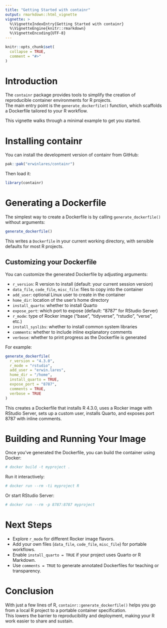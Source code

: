 ```yaml
---
title: "Getting Started with containr"
output: rmarkdown::html_vignette
vignette: >
  %\VignetteIndexEntry{Getting Started with containr}
  %\VignetteEngine{knitr::rmarkdown}
  %\VignetteEncoding{UTF-8}
---
```


```r
knitr::opts_chunk$set(
  collapse = TRUE,
  comment = "#>"
)
```

# Introduction

The `containr` package provides tools to simplify the creation of reproducible container environments for R projects.  
The main entry point is the `generate_dockerfile()` function, which scaffolds a Dockerfile tailored to your R workflow.

This vignette walks through a minimal example to get you started.

# Installing containr

You can install the development version of containr from GitHub:

```r

pak::pak("erwinlares/containr")

```

Then load it:

```r
library(containr)
```

# Generating a Dockerfile

The simplest way to create a Dockerfile is by calling `generate_dockerfile()` without arguments:

```r
generate_dockerfile()
```

This writes a `Dockerfile` in your current working directory, with sensible defaults for most R projects.

## Customizing your Dockerfile

You can customize the generated Dockerfile by adjusting arguments:

- `r_version`: R version to install (default: your current session version)
- `data_file`, `code_file`, `misc_file`: files to copy into the container
- `add_user`: optional Linux user to create in the container
- `home_dir`: location of the user’s home directory
- `install_quarto`: whether to install Quarto
- `expose_port`: which port to expose (default: "8787" for RStudio Server)
- `r_mode`: type of Rocker image ("base", "tidyverse", "rstudio", "verse", etc.)
- `install_syslibs`: whether to install common system libraries
- `comments`: whether to include inline explanatory comments
- `verbose`: whether to print progress as the Dockerfile is generated

For example:

```r
generate_dockerfile(
  r_version = "4.3.0",
  r_mode = "rstudio",
  add_user = "erwin.lares",
  home_dir = "/home",
  install_quarto = TRUE,
  expose_port = "8787",
  comments = TRUE,
  verbose = TRUE
)
```

This creates a Dockerfile that installs R 4.3.0, uses a Rocker image with RStudio Server, sets up a custom user, installs Quarto, and exposes port 8787 with inline comments.

# Building and Running Your Image

Once you’ve generated the Dockerfile, you can build the container using Docker:

```bash
# docker build -t myproject .
```

Run it interactively:

```bash
# docker run --rm -ti myproject R
```

Or start RStudio Server:

```bash

# docker run --rm -p 8787:8787 myproject
```

# Next Steps

- Explore `r_mode` for different Rocker image flavors.
- Add your own files (`data_file`, `code_file`, `misc_file`) for portable workflows.
- Enable `install_quarto = TRUE` if your project uses Quarto or R Markdown.
- Use `comments = TRUE` to generate annotated Dockerfiles for teaching or transparency.

# Conclusion

With just a few lines of R, `containr::generate_dockerfile()` helps you go from a local R project to a portable container specification.  
This lowers the barrier to reproducibility and deployment, making your R work easier to share and sustain.
